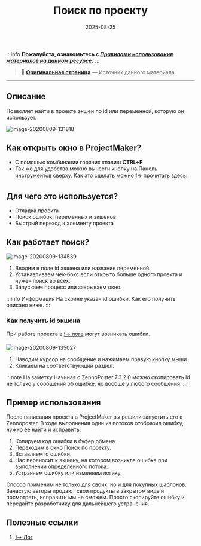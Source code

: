 ﻿---
sidebar_position: 8
title: "Поиск по проекту"
description: ""
date: "2025-08-25"
converted: true
originalFile: "Поиск по проекту.txt"
targetUrl: "https://zennolab.atlassian.net/wiki/spaces/RU/pages/724566074"
---
:::info **Пожалуйста, ознакомьтесь с [*Правилами использования материалов на данном ресурсе*](../Disclaimer).**
:::

> 🔗 **[Оригинальная страница](https://zennolab.atlassian.net/wiki/spaces/RU/pages/724566074)** — Источник данного материала

_______________________________________________  

## Описание

Позволяет найти в проекте экшен по id или переменной, которую он использует.

![image-20200809-131818](./assets/Поиск_по_проекту/Поиск_по_проекту_pic1.png)



  

## Как открыть окно в ProjectMaker?

- С помощью комбинации горячих клавиш **CTRL+F**
- Так же для удобства можно вынести кнопку на Панель инструментов сверху. Как это сделать можно [❗→ прочитать здесь](https://zennolab.atlassian.net/wiki/spaces/RU/pages/735576065#%D0%9D%D0%B0%D1%81%D1%82%D1%80%D0%BE%D0%B9%D0%BA%D0%B8-%D0%BA%D0%BD%D0%BE%D0%BF%D0%BE%D0%BA-%D0%BC%D0%B5%D0%BD%D1%8E "https://zennolab.atlassian.net/wiki/spaces/RU/pages/735576065#%D0%9D%D0%B0%D1%81%D1%82%D1%80%D0%BE%D0%B9%D0%BA%D0%B8-%D0%BA%D0%BD%D0%BE%D0%BF%D0%BE%D0%BA-%D0%BC%D0%B5%D0%BD%D1%8E").

  

## Для чего это используется?

- Отладка проекта
- Поиск ошибок, переменных и экшенов
- Быстрый переход к элементу проекта

  

## Как работает поиск?

![image-20200809-134539](./assets/Поиск_по_проекту/Поиск_по_проекту_pic2.png)



1. Вводим в поле id экшена или название переменной.
2. Устанавливаем чек-бокс если открыто больше одного проекта и нужен поиск во всех.
3. Запускаем процесс или закрываем окно.

:::info Информация
На скрине указан id ошибки. Как его получить описано ниже.
:::

  

### Как получить id экшена

При работе проекта в [❗→ логе](https://zennolab.atlassian.net/wiki/spaces/RU/pages/725352532 "https://zennolab.atlassian.net/wiki/spaces/RU/pages/725352532") могут возникать ошибки.

![image-20200809-135027](./assets/Поиск_по_проекту/Поиск_по_проекту_pic3.png)



1. Наводим курсор на сообщение и нажимаем правую кнопку мыши.
2. Кликаем на соответствующий раздел.

:::note На заметку
Начиная с ZennoPoster 7.3.2.0 можно скопировать id не только у сообщения об ошибке, но вообще у любого сообщения.
:::

  

## Пример использования

После написания проекта в ProjectMaker вы решили запустить его в Zennoposter. В ходе выполнения один из потоков отобразил ошибку, нужно её найти и исправить.

1. Копируем код ошибки в буфер обмена.
2. Переходим в окно Поиск по проекту.
3. Вставляем id ошибки.
4. Нас переносит к экшену, на котором возникла ошибка при выполнении определённого потока.
5. Устраняем ошибку или изменяем логику.

Способ применим не только для своих, но и для покупных шаблонов. Зачастую авторы продают свои продукты в закрытом виде и посмотреть, исправить мы не сможем. Просто скопируйте ошибку и передайте разработчику для дальнейшего устранения.

  

## Полезные ссылки

1. [❗→ Лог](https://zennolab.atlassian.net/wiki/spaces/RU/pages/725352532 "https://zennolab.atlassian.net/wiki/spaces/RU/pages/725352532")